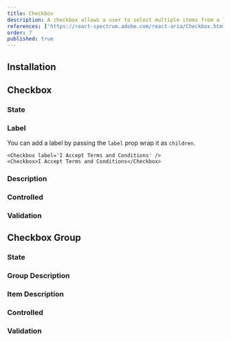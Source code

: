 ```yaml
---
title: Checkbox
description: A checkbox allows a user to select multiple items from a list of individual items, or to mark one individual item as selected.
references: ['https://react-spectrum.adobe.com/react-aria/Checkbox.html#props','https://react-spectrum.adobe.com/react-aria/CheckboxGroup.html#props']
order: 7
published: true
---
```


## Installation
<Install component='checkbox' />

## Checkbox
### State
<Demo center component='forms/checkbox/checkbox-demo' />

### Label
You can add a label by passing the `label` prop wrap it as `children`.
```
<Checkbox label='I Accept Terms and Conditions' />
<Checkbox>I Accept Terms and Conditions</Checkbox>
```

### Description
<Demo center component='forms/checkbox/checkbox-description-demo' />

### Controlled
<Demo center component='forms/checkbox/checkbox-controlled-demo' />

### Validation
<Demo center component='forms/checkbox/checkbox-validation-demo' />

## Checkbox Group
### State
<Demo center component='forms/checkbox-group/checkbox-group-demo' />

### Group Description
<Demo center component='forms/checkbox-group/checkbox-group-description-demo' />

### Item Description
<Demo center component='forms/checkbox-group/checkbox-group-item-description-demo' />

### Controlled
<Demo center component='forms/checkbox-group/checkbox-group-controlled-demo' />

### Validation
<Demo center component='forms/checkbox-group/checkbox-group-validation-demo' />
